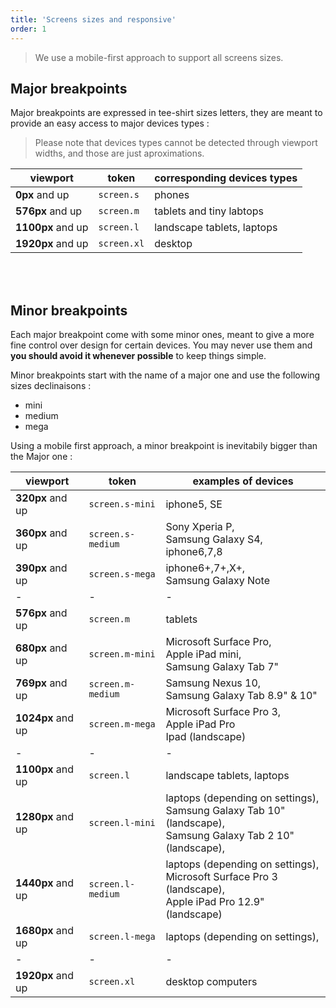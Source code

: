 ```yaml
---
title: 'Screens sizes and responsive'
order: 1
---
```


> We use a mobile-first approach to support all screens sizes.

## Major breakpoints

Major breakpoints are expressed in tee-shirt sizes letters, they are meant to provide an easy access to major devices types :

> Please note that devices types cannot be detected through viewport widths, and those are just aproximations.

| viewport          | token       | corresponding devices types |
| ----------------- | ----------- | --------------------------- |
| **0px** and up    | `screen.s`  | phones                      |
| **576px** and up  | `screen.m`  | tablets and tiny labtops    |
| **1100px** and up | `screen.l`  | landscape tablets, laptops  |
| **1920px** and up | `screen.xl` | desktop                     |

<br />

<br />

## Minor breakpoints

Each major breakpoint come with some minor ones, meant to give a more fine control over design for certain devices. You may never use them and **you should avoid it whenever possible** to keep things simple.

Minor breakpoints start with the name of a major one and use the following sizes declinaisons :

- mini
- medium
- mega

Using a mobile first approach, a minor breakpoint is inevitabily bigger than the Major one :

| viewport          | token             | examples of devices                                                                                                |
| ----------------- | ----------------- | ------------------------------------------------------------------------------------------------------------------ |
| **320px** and up  | `screen.s-mini`   | iphone5, SE                                                                                                        |
| **360px** and up  | `screen.s-medium` | Sony Xperia P, <br />Samsung Galaxy S4, <br />iphone6,7,8                                                              |
| **390px** and up  | `screen.s-mega`   | iphone6+,7+,X+, <br />Samsung Galaxy Note                                                                            |
| -                 | -                 | -                                                                                                                  |
| **576px** and up  | `screen.m`        | tablets                                                                                                            |
| **680px** and up  | `screen.m-mini`   | Microsoft Surface Pro, <br />Apple iPad mini, <br />Samsung Galaxy Tab 7"                                              |
| **769px** and up  | `screen.m-medium` | Samsung Nexus 10, <br />Samsung Galaxy Tab 8.9" & 10"                                                                |
| **1024px** and up | `screen.m-mega`   | Microsoft Surface Pro 3, <br />Apple iPad Pro<br />Ipad (landscape)                                                    |
| -                 | -                 | -                                                                                                                  |
| **1100px** and up | `screen.l`        | landscape tablets, laptops                                                                                         |
| **1280px** and up | `screen.l-mini`   | laptops (depending on settings), <br />Samsung Galaxy Tab 10" (landscape), <br />Samsung Galaxy Tab 2 10" (landscape), |
| **1440px** and up | `screen.l-medium` | laptops (depending on settings), <br />Microsoft Surface Pro 3 (landscape), <br />Apple iPad Pro 12.9" (landscape)     |
| **1680px** and up | `screen.l-mega`   | laptops (depending on settings),                                                                                   |
| -                 | -                 | -                                                                                                                  |
| **1920px** and up | `screen.xl`       | desktop computers                                                                                                  |
